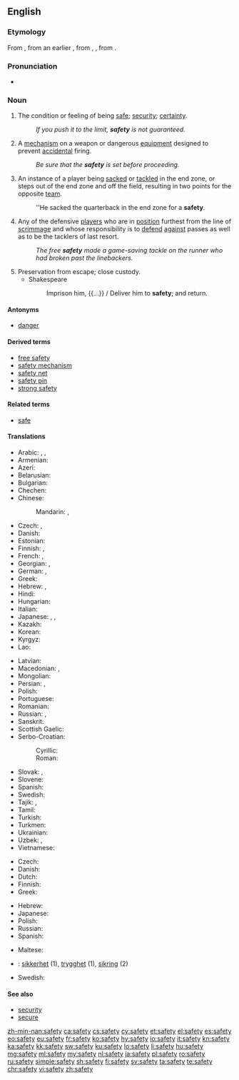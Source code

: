 {{wikiversity lecture}}
==English==

{{wikipedia|dab=safety (disambiguation)|safety}}

===Etymology===
From {{etyl|fro|en}} {{term|sauveté|lang=fro}}, from an earlier {{term|salvetet|lang=fro}}, from {{etyl|ML.|en}} {{term|salvitas|lang=la}}, {{term|salvitatem|lang=la}}, from {{etyl|la|en}} {{term|salvus|lang=la}}.

===Pronunciation===
* {{audio|en-us-safety.ogg|Audio (US)|lang=en}}

===Noun===
{{wikipedia}}
{{en-noun|~|safeties}}

# The condition or feeling of being [[safe]]; [[security]]; [[certainty]].
#: ''If you push it to the limit, '''safety''' is not guaranteed.''
# {{context|mechanics|lang=en}} A [[mechanism]] on a weapon or dangerous [[equipment]] designed to prevent [[accidental]] firing.
#: ''Be sure that the '''safety''' is set before proceeding.''
# {{context|American football|lang=en}} An instance of a player being [[sacked]] or [[tackled]] in the end zone, or steps out of the end zone and off the field, resulting in two points for the opposite [[team]].
#: ''He sacked the quarterback in the end zone for a '''safety'''.
# {{context|American football|lang=en}} Any of the defensive [[players]] who are in [[position]] furthest from the line of [[scrimmage]] and whose responsibility is to [[defend]] [[against]] passes as well as to be the tacklers of last resort.
#: ''The free '''safety''' made a game-saving tackle on the runner who had broken past the linebackers.''
# Preservation from escape; close custody.
#* Shakespeare
#*: Imprison him, {{...}} / Deliver him to '''safety'''; and return.

====Antonyms====
* [[danger]]

====Derived terms====
* [[free safety]]
* [[safety mechanism]]
* [[safety net]]
* [[safety pin]]
* [[strong safety]]

====Related terms====
* [[safe]]

====Translations====
{{trans-top|condition or feeling of being safe}}
* Arabic: {{t|ar|أَمْن|m|sc=Arab}}, {{t|ar|أَمَانَة|f|sc=Arab}}, {{t|ar|سَلَامَة|f|sc=Arab}}
* Armenian: {{t+|hy|ապահովություն|sc=Armn}}
* Azeri: {{t+|az|təhlükəsizlik}}
* Belarusian: {{t|be|бяспе́ка|f|sc=Cyrl}}
* Bulgarian: {{t+|bg|безопа́сност|f|sc=Cyrl}}
* Chechen: {{t-needed|ce}}
* Chinese:
*: Mandarin: {{t+|cmn|安全|tr=ānquán|sc=Hani}}, {{t+|cmn|安全性|tr=ānquánxìng|sc=Hani}}
* Czech: {{t+|cs|bezpečí|n}}, {{t|cs|bezpečnost|f}}
* Danish: {{t|da|sikkerhed|c}}
* Estonian: {{t|et|ohutus}}
* Finnish: {{t+|fi|turvallisuus}}, {{t+|fi|turva}}
* French: {{t+|fr|sécurité|f}}, {{t+|fr|sûreté|f}}
* Georgian: {{t|ka|დაცულობა|sc=Geor}}, {{t|ka|უსაფრთხოება|sc=Geor}}
* German: {{t+|de|Sicherheit|f}}, {{t|de|Gefahrlosigkeit|f}}
* Greek: {{t+|el|ασφάλεια|f}}
* Hebrew: {{t+|he|בִּטָחוֹן|m|tr=bitahon}}, {{t|he|בְּטִיחוּת|f|tr=betihut}}
* Hindi: {{t|hi|सुरक्षा|f|tr=surakṣā|sc=Deva}}
* Hungarian: {{t+|hu|biztonság}}
* Italian: {{t+|it|sicurezza|f}}
* Japanese: {{t+|ja|安全|tr=[[あんぜん]], anzen}}, {{t+|ja|安全|tr=あんぜん, anzen|sc=Jpan}}, {{t|ja|安全性|tr=あんぜんせい, anzensei|sc=Jpan}}
* Kazakh: {{t|kk|қауіпсіздік|sc=Cyrl}}
* Korean: {{t+|ko|안전|sc=Kore}}
* Kyrgyz: {{t|ky|коопсуздук|sc=Cyrl}}
* Lao: {{t|lo|ຄວາມປອດໄພ|sc=Laoo}}
{{trans-mid}}
* Latvian: {{t|lv|drošība|f}}
* Macedonian: {{t|mk|безбедност|f|sc=Cyrl}}, {{t|mk|сигурност|f|sc=Cyrl}}
* Mongolian: {{t|mn|аюулгүй байдал|sc=Cyrl}}
* Persian: {{t+|fa|امنیت|tr=amniyyat|sc=fa-Arab}}, {{t+|fa|ایمنی|tr=imeni|sc=fa-Arab}}
* Polish: {{t+|pl|bezpieczeństwo|n}}
* Portuguese: {{t+|pt|segurança|f}}
* Romanian: {{t+|ro|siguranță|f}}
* Russian: {{t+|ru|безопа́сность|f}}, {{t+|ru|сохра́нность|f}}
* Sanskrit: {{t|sa|सुरक्षा|sc=Deva}}
* Scottish Gaelic: {{t|gd|sàbhailteachd|f}}
* Serbo-Croatian:
*: Cyrillic: {{t|sh|сигурност|f}}
*: Roman: {{t+|sh|sigurnost|f}}
* Slovak: {{t|sk|bezpečie|n}}, {{t|sk|bezpečnosť|f}}
* Slovene: {{t|sl|varnost|f}}
* Spanish: {{t+|es|seguridad|f}}
* Swedish: {{t+|sv|säkerhet}}
* Tajik: {{t|tg|бехатарӣ|sc=Cyrl}}, {{t|tg|амният|sc=Cyrl}}
* Tamil: {{t+|ta|பாதுகாப்பு|tr=pAtukAppu|sc=Taml}}
* Turkish: {{t+|tr|güvenlik}}
* Turkmen: {{t|tk|ygtybarlylyk}}
* Ukrainian: {{t+|uk|безпе́ка|f|sc=Cyrl}}
* Uzbek: {{t|uz|taʻminot}}, {{t+|uz|xavfsizlik}}
* Vietnamese: {{t+|vi|an toàn}}
{{trans-bottom}}

{{trans-top|mechanism to prevent accidental firing}}
* Czech: {{t|cs|pojistka|f}}
* Danish: {{t|da|sikring|c}}
* Dutch: {{t|nl|veiligheidspal}}
* Finnish: {{t+|fi|varmistin}}
* Greek: {{t+|el|ασφάλεια|f}}
{{trans-mid}}
* Hebrew: {{t|he|נצרה|f|tr=nitsra}}
* Japanese: {{t|ja|安全装置|tr=あんぜんそうち, anzen sōchi}}
* Polish: {{t+|pl|zabezpieczenie|n}}
* Russian: {{t+|ru|предохрани́тель|m}}
* Spanish: {{t+|es|seguro|m}}
{{trans-bottom}}

{{checktrans-top}}
* Maltese: {{t-check|mt|sigurtà|f}}
{{trans-mid}}
* {{ttbc|no}}: [[sikkerhet]] (1), [[trygghet]] (1), [[sikring]] {{g|m}} (2)
* Swedish: {{t+check|sv|trygghet|c}}
{{trans-bottom}}

====See also====
* [[security]]
* [[secure]]

[[zh-min-nan:safety]]
[[ca:safety]]
[[cs:safety]]
[[cy:safety]]
[[et:safety]]
[[el:safety]]
[[es:safety]]
[[eo:safety]]
[[eu:safety]]
[[fr:safety]]
[[ko:safety]]
[[hy:safety]]
[[io:safety]]
[[it:safety]]
[[kn:safety]]
[[ka:safety]]
[[kk:safety]]
[[sw:safety]]
[[ku:safety]]
[[lo:safety]]
[[li:safety]]
[[hu:safety]]
[[mg:safety]]
[[ml:safety]]
[[my:safety]]
[[nl:safety]]
[[ja:safety]]
[[pl:safety]]
[[ro:safety]]
[[ru:safety]]
[[simple:safety]]
[[sh:safety]]
[[fi:safety]]
[[sv:safety]]
[[ta:safety]]
[[te:safety]]
[[chr:safety]]
[[vi:safety]]
[[zh:safety]]